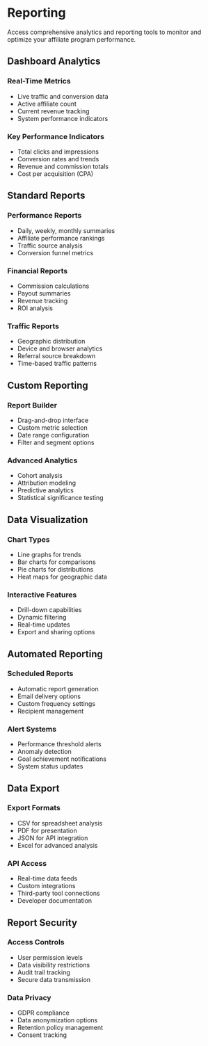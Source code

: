 # Reporting

Access comprehensive analytics and reporting tools to monitor and optimize your affiliate program performance.

## Dashboard Analytics

### Real-Time Metrics
- Live traffic and conversion data
- Active affiliate count
- Current revenue tracking
- System performance indicators

### Key Performance Indicators
- Total clicks and impressions
- Conversion rates and trends
- Revenue and commission totals
- Cost per acquisition (CPA)

## Standard Reports

### Performance Reports
- Daily, weekly, monthly summaries
- Affiliate performance rankings
- Traffic source analysis
- Conversion funnel metrics

### Financial Reports
- Commission calculations
- Payout summaries
- Revenue tracking
- ROI analysis

### Traffic Reports
- Geographic distribution
- Device and browser analytics
- Referral source breakdown
- Time-based traffic patterns

## Custom Reporting

### Report Builder
- Drag-and-drop interface
- Custom metric selection
- Date range configuration
- Filter and segment options

### Advanced Analytics
- Cohort analysis
- Attribution modeling
- Predictive analytics
- Statistical significance testing

## Data Visualization

### Chart Types
- Line graphs for trends
- Bar charts for comparisons
- Pie charts for distributions
- Heat maps for geographic data

### Interactive Features
- Drill-down capabilities
- Dynamic filtering
- Real-time updates
- Export and sharing options

## Automated Reporting

### Scheduled Reports
- Automatic report generation
- Email delivery options
- Custom frequency settings
- Recipient management

### Alert Systems
- Performance threshold alerts
- Anomaly detection
- Goal achievement notifications
- System status updates

## Data Export

### Export Formats
- CSV for spreadsheet analysis
- PDF for presentation
- JSON for API integration
- Excel for advanced analysis

### API Access
- Real-time data feeds
- Custom integrations
- Third-party tool connections
- Developer documentation

## Report Security

### Access Controls
- User permission levels
- Data visibility restrictions
- Audit trail tracking
- Secure data transmission

### Data Privacy
- GDPR compliance
- Data anonymization options
- Retention policy management
- Consent tracking
